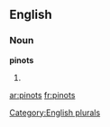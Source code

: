 
==English==

===Noun===
'''pinots'''

# {{plural of|[[pinot]]}}

[[Category:English plurals]]

[[ar:pinots]]
[[fr:pinots]]